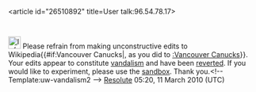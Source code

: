 <article id="26510892" title=User talk:96.54.78.17>
	<talkpage id="26510892" title="User talk:96.54.78.17">
[[File:Information.svg|25px]] Please refrain from making unconstructive edits to Wikipedia{{#if:Vancouver Canucks|, as you did to [[:Vancouver Canucks]]}}. Your edits appear to constitute [[Wikipedia:Vandalism|vandalism]] and have been [[Help:Reverting|reverted]]. If you would like to experiment, please use the [[Wikipedia:Sandbox|sandbox]]. Thank you.&lt;!-- Template:uw-vandalism2 --&gt; [[User:Resolute|Reso]][[User Talk:Resolute|lute]] 05:20, 11 March 2010 (UTC)
	</talkpage>
</article>